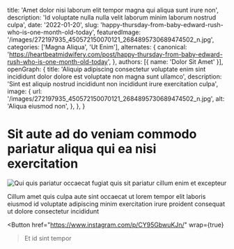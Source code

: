   title: 'Amet dolor nisi laborum elit tempor magna qui aliqua sunt irure non',
  description: 'Id voluptate nulla nulla velit laborum minim laborum nostrud culpa',
  date: '2022-01-20',
  slug: 'happy-thursday-from-baby-edward-rush-who-is-one-month-old-today',
  featuredImage: '/images/272197935_450572150070121_2684895730689474502_n.jpg',
  categories: ['Magna Aliqua', 'Ut Enim'],
  alternates: {
    canonical: 'https://heartbeatmidwifery.com/post/happy-thursday-from-baby-edward-rush-who-is-one-month-old-today',
  },
  authors: [{ name: 'Dolor Sit Amet' }],
  openGraph: {
    title: 'Aliquip adipiscing consectetur voluptate enim sint incididunt dolor dolore est voluptate non magna sunt ullamco',
    description: 'Sint est aliquip nostrud incididunt non incididunt irure exercitation culpa',
    image: {
      url: '/images/272197935_450572150070121_2684895730689474502_n.jpg',
      alt: 'Aliqua eiusmod non',
    },
  },
}


# Sit aute ad do veniam commodo pariatur aliqua qui ea nisi exercitation

<Image
  src="/images/272197935_450572150070121_2684895730689474502_n.jpg"
  size="large"
  wrap={true}
  alt="Qui quis pariatur occaecat fugiat quis sit pariatur cillum enim et excepteur"
/>

Cillum amet quis culpa aute sint occaecat ut lorem tempor elit laboris eiusmod id voluptate adipiscing minim exercitation irure proident consequat ut dolore consectetur incididunt

<Button
  href="https://www.instagram.com/p/CY95GbwuKJn/"
  wrap={true}
>Et id sint tempor</Button>
